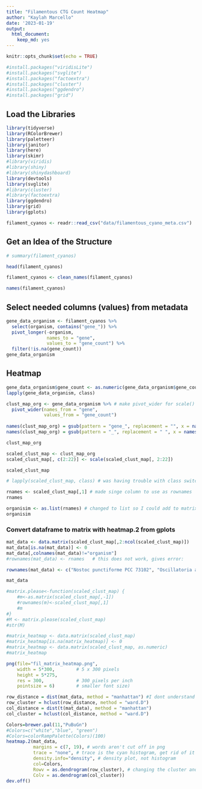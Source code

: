 ```yaml
---
title: "Filamentous CTG Count Heatmap"
author: "Kaylah Marcello"
date: '2023-01-19'
output: 
  html_document: 
    keep_md: yes
---
```


```r
knitr::opts_chunk$set(echo = TRUE)
```

```r
#install.packages("viridisLite")
#install.packages("svglite")
#install.packages("factoextra")
#install.packages("cluster")
#install.packages("ggdendro")
#install.packages("grid")
```

## Load the Libraries

```r
library(tidyverse)
library(RColorBrewer)
library(paletteer)
library(janitor)
library(here)
library(skimr)
#library(viridis)
#library(shiny)
#library(shinydashboard)
library(devtools)
library(svglite)
#library(cluster)
#library(factoextra)
library(ggdendro)
library(grid)
library(gplots)
```

```r
filament_cyanos <- readr::read_csv("data/filamentous_cyano_meta.csv")
```
## Get an Idea of the Structure
```r
# summary(filament_cyanos)
```

```r
head(filament_cyanos)
```

```r
filament_cyanos <- clean_names(filament_cyanos)
```

```r
names(filament_cyanos)
```
## Select needed columns (values) from metadata

```r
gene_data_organism <- filament_cyanos %>% 
  select(organism, contains("gene_")) %>% 
  pivot_longer(-organism,
               names_to = "gene",
               values_to = "gene_count") %>% 
  filter(!is.na(gene_count))
gene_data_organism
```

## Heatmap

```r
gene_data_organism$gene_count <- as.numeric(gene_data_organism$gene_count) # needs to be numeric for scale()
lapply(gene_data_organism, class)
```

```r
clust_map_org <- gene_data_organism %>% # make pivot_wider for scale()
  pivot_wider(names_from = "gene",
              values_from = "gene_count")
  
names(clust_map_org) = gsub(pattern = "gene_", replacement = "", x = names(clust_map_org))
names(clust_map_org) = gsub(pattern = "_", replacement = " ", x = names(clust_map_org))

clust_map_org
```

```r
scaled_clust_map <- clust_map_org 
scaled_clust_map[, c(2:22)] <- scale(scaled_clust_map[, 2:22])

scaled_clust_map
```

```r
# lapply(scaled_clust_map, class) # was having trouble with class switching
```

```r
rnames <- scaled_clust_map[,1] # made singe column to use as rownames
rnames
```

```r
organisim <- as.list(rnames) # changed to list so I could add to matrix, did not work so I wrote them all out to make a vactor. I think there is a problem with the title "organism"
organisim
```

### Convert dataframe to matrix with heatmap.2 from gplots
```r
mat_data <- data.matrix(scaled_clust_map[,2:ncol(scaled_clust_map)])
mat_data[is.na(mat_data)] <- 0
mat_data[,colnames(mat_data)!="organism"]
#rownames(mat_data) <- rnames   # this does not work, gives error: 
```

```r
rownames(mat_data) <- c("Nostoc punctiforme PCC 73102", "Oscillatoria acuminata PCC 6304", "Oscillatoria nigro-viridis PCC 7112", "Nostoc flagelliforme CCNUN1", "Trichodesmium erythraeum IMS101", "Nostoc sphaeroides", "Leptolyngbya boryana NIES-2135", "Nostoc azollae' 0708", "Dolichospermum flos-aquae CCAP 1403/13F", "Anabaena cylindrica PCC 7122", "Nostoc sp. 'Peltigera membranacea cyanobiont' N6", "Nostoc sp. TCL240-02", "Nostoc sp. C052", "Nostoc edaphicum CCNP1411",  "Nostoc sp. C057", "Microcoleus sp. PCC 7113", "Nostoc sp. ATCC 53789",  "Nostoc sp. 'Lobaria pulmonaria (5183) cyanobiont'", "Calothrix sp. PCC 7507",  "Anabaena sp. YBS01",  "Nostoc sp. CENA543", "Nostoc sp. TCL26-01",  "Nostoc sp. PCC 7524", "Nostoc sphaeroides CCNUC1", "Nostoc sp. NIES-3756", "Nostoc sp. PCC 7120 = FACHB-418", "Leptolyngbya sp. NIES-3755","Leptolyngbya boryana dg5",  "Leptolyngbya boryana IAM M-101",  "Anabaena sp. WA102", "Thermoleptolyngbya sp. PKUAC-SCTA183", "Leptolyngbya sp. O-77",  "Dolichospermum sp. UHCC 0315A", "Leptolyngbya sp. PCC 7376", "Pseudanabaena sp. ABRG5-3", "Pseudanabaena sp. PCC 7367", "Anabaena sp. 90", "Leptolyngbya D1", "Phormidesmis", "Leptolyngbya D3", "Anabaena")

mat_data
```

```r
#matrix.please<-function(scaled_clust_map) {
    #m<-as.matrix(scaled_clust_map[,-1])
    #rownames(m)<-scaled_clust_map[,1]
    #m
#}
#M <- matrix.please(scaled_clust_map)
#str(M)
```

```r
#matrix_heatmap <- data.matrix(scaled_clust_map)
#matrix_heatmap[is.na(matrix_heatmap)] <- 0
#matrix_heatmap <- data.matrix(scaled_clust_map, as.numeric)
#matrix_heatmap
```

```r
png(file="fil_matrix_heatmap.png",
    width = 5*300,        # 5 x 300 pixels
    height = 5*275,
    res = 300,            # 300 pixels per inch
    pointsize = 6)        # smaller font size)

row_distance = dist(mat_data, method = "manhattan") #I dont understand distance so I'm not going to use it yet.
row_cluster = hclust(row_distance, method = "ward.D")
col_distance = dist(t(mat_data), method = "manhattan")
col_cluster = hclust(col_distance, method = "ward.D")

Colors=brewer.pal(11,"PuBuGn")  
#Colors=c("white","blue", "green")
#Colors=colorRampPalette(Colors)(100)
heatmap.2(mat_data, 
          margins = c(7, 19), # words aren't cut off in png
          trace = "none", # trace is the cyan histogram, get rid of it
          density.info="density", # density plot, not histogram
          col=Colors,
          Rowv = as.dendrogram(row_cluster), # changing the cluster and distance methods from the default
          Colv = as.dendrogram(col_cluster)) 
dev.off()
```


